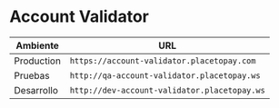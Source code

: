# Account Validator

| Ambiente | URL |
| --- | --- |
| Production | `https://account-validator.placetopay.com` |
| Pruebas | `http://qa-account-validator.placetopay.ws` |
| Desarrollo | `http://dev-account-validator.placetopay.ws` |




